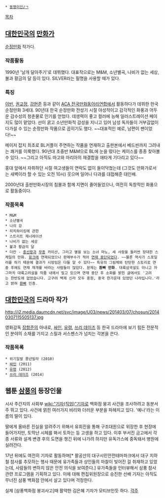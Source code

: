  * [[동명이인/ㄱ]]

[[목차]]
== [[대한민국]]의 [[만화가]] ==

[[순정만화]] 작가다.

=== 작품활동 ===
1990년 '날개 달아주기'로 데뷔했다. 대표작으로는 M&M, 소년별곡, 나비가 없는 세상, 불과 황금의 달 등이 있다. SILVER라는 필명을 사용할 때가 있다. 

=== 특징 ===
[[이빈]], [[권교정]], [[강현준]] 등과 같이 [[ACA 전국만화동아리연합]]에서 활동하다가 데뷔한 한국 순정만화 3세대. 90년대 한국 순정만화 전성기 시절 야성적이고 감각적인 화풍과 어두운 감수성의 청춘물로 인기를 얻었다. 데생력이 좋고 컬러에 능해 일러스트레이션 페이지도 많이 맡았다. 선이 굵고 소년만화적 감성을 지니고 있어 남성 독자들이 거부감없이 다가설 수 있는 순정만화 작품으로 꼽히기도 했다. ~~대표적인 예로, 남편이 팬이었다!~~

메이저 잡지 최초로 BL커플이 주연하는 작품을 연재하고 출판본에서 베드씬까지 그려내는 쾌거를 이룩했다. 90년대 초중반 M&M으로 BL에 눈을 떴다는 케이스를 종종 찾아볼 수 있다. ~~그리고 아직도 마고와 마리아의 재결합을 애타게 기다리고 있다~~ 

홍대 앞에서 자취하던 시절 여고생들이 연락도 없이 들이닥쳤는데 (그것도 만화가로서는 새벽이라 할 수 있는 오전 10시) 웃으며 일어나 다과를 대접해준 대인배. 

2000년대 출판만화시장의 침몰과 함께 지면이 줄어들었으나, 여전히 독창적인 화풍으로 활동중이다.  

=== 작품목록 ===
 * M&M
 * 소년별곡
 * 나의 강
 * 히치하이킹에 관한
 * 스트리트 제너레이션
 * 나비가 없는 세상
 * 불과 황금의 달
 * 더칸 - [[충선왕]]과 [[무종]] 카이샨, 그리고 별을 보는 소녀 마노, 세 사람을 둘러싼 장대한 스케일의 만화. [[윙크]]에 연재되었으나 판매부수가 적어 [[연재 중단]]되었다. ~~물론 역사가 스포일러를 하기 때문에 결과가 시망임은 다들 알 수 있다~~ 특유의 그림체와 탄탄한 스토리로 연중 후에도 연재 재개를 바라는 사람들이 많았다. 문제는 '''환빠 만화'''. 대륙삼국설도 아니고 자그마치 대륙고려설을 작품 내에서 밀고 있으며 연재 중단 후 소회를 밝힌 글에서도 '고려는 한반도에 없었습니다. 고구려 백제 신라 모두 중원, 중국 한가운데 있었던 나라입니다.'라고 밝혀 [[환빠]] 인증.

== [[대한민국]]의 드라마 작가 ==
http://i2.media.daumcdn.net/svc/image/U03/news/201403/07/chosun/20140307115505137.jpg

영화감독 [[장항준]]의 아내로, [[싸인(드라마)|싸인]], [[유령(드라마)|유령]], [[쓰리 데이즈(드라마)|쓰리 데이즈]] 등 한국 드라마에 보기 힘든 전문적인 분야의 소재를 가지고 스릴과 서스펜스가 넘치는 각본을 쓴다.

=== 작품목록 ===
 * 위기일발 풍년빌라 (2010)
 * [[싸인(드라마)|싸인]] (2011)
 * [[유령(드라마)|유령]] (2012)
 * [[쓰리 데이즈(드라마)|쓰리 데이즈]] (2014)

== 웹툰 [[삼풍]]의 등장인물 ==
시사 주간지의 사회부 [[wiki:"기자(직업)"기자]]로 백화점 붕괴 사건을 조사하려고 동분서주 뛰고 있다. 사건에 얽힌 여러가지 비리와 더러운 부분을 파헤치고 있다. '예나'라는 이름의 딸이 있다.

딸에게 올바른 진실을 알려주기 위해서 유희진을 통해 구조대원으로 위장한 후 현장에 들어가지만, 토막난 시체를 봐서 토하는 등 고생을 하고 있다. 이후 부서진 금고에서 각종 서류와 설계 변경 후의 도면을 챙긴 뒤에 나가려 하지만 유독가스에 중독돼서 병원에 실려간다.

17년 뒤에도 여전히 기자로 활동하며[* 팔공산의 대구시민안전테마파크에서 대구 지하철 참사를 추모하는 행사 때문에 유가족들과 상인들의 마찰이 빚어진 걸 취재하고 있었는데, 사람들의 변하지 않은 안전 의식을 보여준다.] 유가족들을 인터뷰해서 삼풍 참사 관련 프로그램을 기획하고 있다. 이에 대해 편집위원장으로 승진한 선배 기자는 아직도 무너진 삼풍 백화점 안에서 살고 있다며 걱정한다.

실제 [삼풍백화점 붕괴사고]때 활약한 김은혜 기자가 모티브인듯 하다.
[[각주]]
